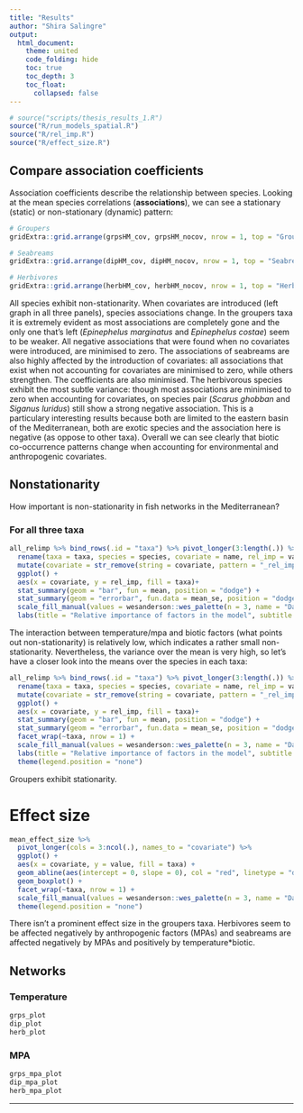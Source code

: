 ```yaml
---
title: "Results"
author: "Shira Salingre"
output: 
  html_document:
    theme: united
    code_folding: hide
    toc: true
    toc_depth: 3
    toc_float:
      collapsed: false
---
```


```r
# source("scripts/thesis_results_1.R")
source("R/run_models_spatial.R")
source("R/rel_imp.R")
source("R/effect_size.R")
```

## Compare association coefficients

Association coefficients describe the relationship between species. Looking at the mean species correlations (**associations**), we can see a stationary (static) or non-stationary (dynamic) pattern:

```r
# Groupers
gridExtra::grid.arrange(grpsHM_cov, grpsHM_nocov, nrow = 1, top = "Groupers co-occurrence")

# Seabreams
gridExtra::grid.arrange(dipHM_cov, dipHM_nocov, nrow = 1, top = "Seabream co-occurrence")

# Herbivores
gridExtra::grid.arrange(herbHM_cov, herbHM_nocov, nrow = 1, top = "Herbivores co-occurrence")
```

All species exhibit non-stationarity. When covariates are introduced (left graph in all three panels), species associations change. In the groupers taxa it is extremely evident as most associations are completely gone and the only one that's left (*Epinephelus marginatus* and *Epinephelus costae*) seem to be weaker. All negative associations that were found when no covariates were introduced, are minimised to zero.
The associations of seabreams are also highly affected by the introduction of covariates: all associations that exist when not accounting for covariates are minimised to zero, while others strengthen. The coefficients are also minimised.
The herbivorous species exhibit the most subtle variance: though most associations are minimised to zero when accounting for covariates, on species pair (*Scarus ghobban* and *Siganus luridus*) still show a strong negative association. This is a particulary interesting results because both are limited to the eastern basin of the Mediterranean, both are exotic species and the association here is negative (as oppose to other taxa).
Overall we can see clearly that biotic co-occurrence patterns change when accounting for environmental and anthropogenic covariates.


## Nonstationarity

How important is non-stationarity in fish networks in the Mediterranean?

### For all three taxa

```r
all_relimp %>% bind_rows(.id = "taxa") %>% pivot_longer(3:length(.)) %>% # Create a tibble of all taxa
  rename(taxa = taxa, species = species, covariate = name, rel_imp = value) %>%
  mutate(covariate = str_remove(string = covariate, pattern = "_rel_imp")) %>% 
  ggplot() +
  aes(x = covariate, y = rel_imp, fill = taxa)+
  stat_summary(geom = "bar", fun = mean, position = "dodge") +
  stat_summary(geom = "errorbar", fun.data = mean_se, position = "dodge") +
  scale_fill_manual(values = wesanderson::wes_palette(n = 3, name = "Darjeeling2")) +
  labs(title = "Relative importance of factors in the model", subtitle = "All three taxa mean")
```

The interaction between temperature/mpa and biotic factors (what points out non-stationarity) is relatively low, which indicates a rather small non-stationarity. Nevertheless, the variance over the mean is very high, so let's have a closer look into the means over the species in each taxa:
```r
all_relimp %>% bind_rows(.id = "taxa") %>% pivot_longer(3:length(.)) %>% # Create a tibble of all taxa
  rename(taxa = taxa, species = species, covariate = name, rel_imp = value) %>%
  mutate(covariate = str_remove(string = covariate, pattern = "_rel_imp")) %>% 
  ggplot() +
  aes(x = covariate, y = rel_imp, fill = taxa)+
  stat_summary(geom = "bar", fun = mean, position = "dodge") +
  stat_summary(geom = "errorbar", fun.data = mean_se, position = "dodge") +
  facet_wrap(~taxa, nrow = 1) +
  scale_fill_manual(values = wesanderson::wes_palette(n = 3, name = "Darjeeling2")) +
  labs(title = "Relative importance of factors in the model", subtitle = "Mean for each taxa") +
  theme(legend.position = "none")
```
Groupers exhibit stationarity.

# Effect size
```r
mean_effect_size %>% 
  pivot_longer(cols = 3:ncol(.), names_to = "covariate") %>% 
  ggplot() +
  aes(x = covariate, y = value, fill = taxa) +
  geom_abline(aes(intercept = 0, slope = 0), col = "red", linetype = "dashed") +
  geom_boxplot() +
  facet_wrap(~taxa, nrow = 1) +
  scale_fill_manual(values = wesanderson::wes_palette(n = 3, name = "Darjeeling2")) +
  theme(legend.position = "none")

```

There isn't a prominent effect size in the groupers taxa. Herbivores seem to be affected negatively by anthropogenic factors (MPAs) and seabreams are affected negatively by MPAs and positively by temperature*biotic.

## Networks

### Temperature
```r
grps_plot
dip_plot
herb_plot
```

### MPA
```r
grps_mpa_plot
dip_mpa_plot
herb_mpa_plot
```

<!-- ## Predictions  -->
<!-- Not sure how this works: what are the units of prediction? -->
<!-- **temperature**   -->
<!-- ```{r} -->
<!-- gridExtra::grid.arrange(ec_plot, em_plot, mr_plot, ss_plot, sc_plot, nrow = 2) -->
<!-- gridExtra::grid.arrange(da_plot, dp_plot, ds_plot, dv_plot, dc_plot, nrow = 2) -->
<!-- gridExtra::grid.arrange(sr_plot, sl_plot, sas_plot, sg_plot, spc_plot, nrow = 2) -->
<!-- ``` -->

<!-- **MPAs**   -->
<!-- ```{r} -->
<!-- gridExtra::grid.arrange(ec_boxplot, em_boxplot, mr_boxplot, ss_boxplot, sc_boxplot, nrow = 2) -->
<!-- gridExtra::grid.arrange(da_boxplot, dp_boxplot, ds_boxplot, dv_boxplot, dc_boxplot, nrow = 2) -->
<!-- gridExtra::grid.arrange(sr_boxplot, sl_boxplot, sas_boxplot, sg_boxplot, spc_boxplot, nrow = 2) -->
<!-- ``` -->




<!-- Connectance (Delams _et al._ [^2]) is a measure of comparison between networks. Essentially, it describes the level of connectedness of species in the network as a proportion the potential associations in the network: -->

<!--     C0 = [total # of edges] / [total # of nodes^2 (total possible connections)] -->

<!-- L = number of edges (associations)   -->
<!-- S = number of nodes (species)   -->
<!-- M = S^2   -->
<!-- connectance (C0) = L/M   -->

___

[^1]: Clark, Nicholas J., Konstans Wells, and Oscar Lindberg. "Unravelling changing interspecific interactions across environmental gradients using Markov random fields." Ecology 99.6 (2018): 1277-1283.

[^2]: Delmas, E., Besson, M., Brice, M. H., Burkle, L. A., Dalla Riva, G. V., Fortin, M. J., ... & Olesen, J. M. (2019). Analysing ecological networks of species interactions. Biological Reviews, 94(1), 16-36.

